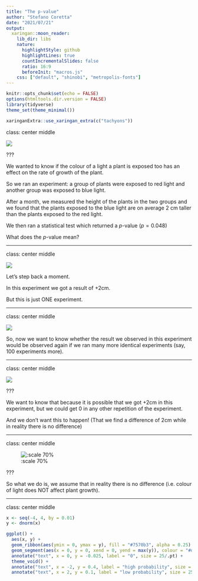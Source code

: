 ```yaml
---
title: "The p-value"
author: "Stefano Coretta"
date: "2021/07/21"
output:
  xaringan::moon_reader:
    lib_dir: libs
    nature:
      highlightStyle: github
      highlightLines: true
      countIncrementalSlides: false
      ratio: 16:9
      beforeInit: "macros.js"
    css: ["default", "shinobi", "metropolis-fonts"]
---
```


```r
knitr::opts_chunk$set(echo = FALSE)
options(htmltools.dir.version = FALSE)
library(tidyverse)
theme_set(theme_minimal())
```

```r
xaringanExtra::use_xaringan_extra(c("tachyons"))
```

class: center middle

![](img/nhst-p-value.png)

???

We wanted to know if the colour of a light a plant is exposed too has an effect on the rate of growth of the plant.

So we ran an experiment: a group of plants were exposed to red light and another group was exposed to blue light.

After a month, we measured the height of the plants in the two groups and we found that the plants exposed to the blue light are on average 2 cm taller than the plants exposed to the red light.

We then ran a statistical test which returned a *p*-value ($p = 0.048$)

What does the *p*-value mean?

---

class: center middle

![](img/nhst-replicate-1.png)

Let's step back a moment.

In this experiment we got a result of +2cm.

But this is just ONE experiment.

---

class: center middle

![](img/nhst-replicate-2.png)

So, now we want to know whether the result we observed in this experiment would be observed again if we ran many more identical experiments (say, 100 experiments more).

---

class: center middle

![](img/nhst-replicate-3.png)

???

We want to know that because it is possible that we got +2cm in this experiment, but we could get 0 in any other repetition of the experiment.

And we don't want this to happen! (That we find a difference of 2cm while in reality there is no difference)

---

class: center middle

![:scale 70%](img/nhst-assume-null.png)

???

So what we do is, we assume that in reality there is no difference (i.e. colour of light does NOT affect plant growth).

---

class: center middle

```r
x <- seq(-4, 4, by = 0.01)
y <- dnorm(x)

ggplot() +
  aes(x, y) +
  geom_ribbon(aes(ymin = 0, ymax = y), fill = "#7570b3", alpha = 0.25) +
  geom_segment(aes(x = 0, y = 0, xend = 0, yend = max(y)), colour = "#d95f02", size = 3) +
  annotate("text", x = 0, y = -0.025, label = "0", size = 25/.pt) +
  theme_void() +
  annotate("text", x = -2, y = 0.4, label = "high probability", size = 25/.pt) +
  annotate("text", x = 2, y = 0.1, label = "low probability", size = 25/.pt)
```



